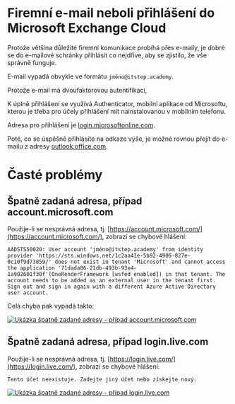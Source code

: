 
# Firemní e-mail neboli přihlášení do Microsoft Exchange Cloud
Protože většina důležité firemní komunikace probíhá přes e-maily, je dobré se do e-mailové schránky přihlásit co nejdříve, aby se zjistilo, že vše správně funguje.

E-mail vypadá obvykle ve formátu `jméno@itstep.academy`.

Protože e-mail má dvoufaktorovou autentifikaci, 

K úplně přihlášení se využívá Authenticator, mobilní aplikace od Microsoftu, kterou je třeba pro účely přihlášení mít nainstalovanou v mobilním telefonu.

Adresa pro přihlášení je [login.microsoftonline.com](https://login.microsoftonline.com/).

Poté, co se úspěšně přihlásíte na odkaze výše, je možné rovnou přejít do e-mailu z adresy [outlook.office.com](https://outlook.office.com/).

# Časté problémy

## Špatně zadaná adresa, případ account.microsoft.com

Použije-li se nesprávná adresa, tj. [https://account.microsoft.com/](https://account.microsoft.com/), zobrazí se chybové hlášení:

```
AADSTS50020: User account 'jméno@itstep.academy' from identity provider 'https://sts.windows.net/1c2aa41e-5b92-4906-827e-0c10f9d73859/' does not exist in tenant 'Microsoft' and cannot access the application '71dada86-21db-493b-93e4-1a902601f30f'(OneRenderFramework [wsfed enabled]) in that tenant. The account needs to be added as an external user in the tenant first. Sign out and sign in again with a different Azure Active Directory user account.
```

Celá chyba pak vypadá takto:

<Bleed full>
  <a href="/images/email-wrong-link-account.jpg" title="Ukázka špatně zadané adresy - případ account.microsoft.com">
    <picture>
      <source srcset="/images/email-wrong-link-account.avif" type="image/avif" />
      <source srcset="/images/email-wrong-link-account.webp" type="image/webp" />
      <img src="/images/email-wrong-link-account.jpg" alt="Ukázka špatně zadané adresy - případ account.microsoft.com" />
    </picture>
  </a>
</Bleed>

## Špatně zadaná adresa, případ login.live.com

Použije-li se nesprávná adresa, tj. [https://login.live.com/](https://login.live.com/), zobrazí se chybové hlášení:

```
Tento účet neexistuje. Zadejte jiný účet nebo získejte nový.
```

<Bleed full>
  <a href="/images/email-wrong-link-live.png" title="Ukázka špatně zadané adresy - případ login.live.com">
    <picture>
      <source srcset="/images/email-wrong-link-live.avif" type="image/avif" />
      <source srcset="/images/email-wrong-link-live.webp" type="image/webp" />
      <img src="/images/email-wrong-link-live.png" alt="Ukázka špatně zadané adresy - případ login.live.com" />
    </picture>
  </a>
</Bleed>